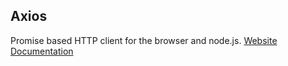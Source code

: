 ## Axios

Promise based HTTP client for the browser and node.js.
[Website](https://axios-http.com/) [Documentation](https://axios-http.com/docs/intro)
